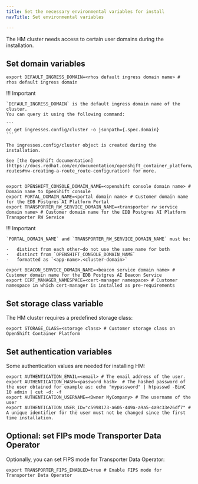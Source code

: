 ```yaml
---
title: Set the necessary environmental variables for install
navTitle: Set environmental variables

---
```


The HM cluster needs access to certain user domains during the installation.

## Set domain variables

```
export DEFAULT_INGRESS_DOMAIN=<rhos default ingress domain name> # rhos default ingress domain
```

!!! Important

    `DEFAULT_INGRESS_DOMAIN` is the default ingress domain name of the cluster.
    You can query it using the following command:

    ```
    oc get ingresses.config/cluster -o jsonpath={.spec.domain}
    ```

    The ingresses.config/cluster object is created during the installation.

    See [the OpenShift documentation](https://docs.redhat.com/en/documentation/openshift_container_platform/4.17/html/networking/configuring-routes#nw-creating-a-route_route-configuration) for more.

```

export OPENSHIFT_CONSOLE_DOMAIN_NAME=<openshift console domain name> # Domain name to OpenShift console
export PORTAL_DOMAIN_NAME=<portal domain name> # Customer domain name for the EDB Postgres AI Platform Portal
export TRANSPORTER_RW_SERVICE_DOMAIN_NAME=<transporter rw service domain name> # Customer domain name for the EDB Postgres AI Platform Transporter RW Service
```

!!! Important

    `PORTAL_DOMAIN_NAME` and `TRANSPORTER_RW_SERVICE_DOMAIN_NAME` must be:

    -   distinct from each other—do not use the same name for both
    -   distinct from `OPENSHIFT_CONSOLE_DOMAIN_NAME`
    -   formatted as `<app-name>.<cluster-domain>`

```
export BEACON_SERVICE_DOMAIN_NAME=<beacon service domain name> # Customer domain name for the EDB Postgres AI Beacon Service
export CERT_MANAGER_NAMESPACE=<cert-manager namespace> # Customer namespace in which cert-manager is installed as pre-requirements
```

## Set storage class variable

The HM cluster requires a predefined storage class:

```
export STORAGE_CLASS=<storage class> # Customer storage class on OpenShift Container Platform
```

## Set authentication variables

Some authentication values are needed for installing HM:

```
export AUTHENTICATION_EMAIL=<email> # The email address of the user.
export AUTHENTICATION_HASH=<password hash>  # The hashed password of the user obtained for example as: echo "mypassword" | htpasswd -BinC 10 admin | cut -d: -f
export AUTHENTICATION_USERNAME=<Owner MyCompany> # The username of the user
export AUTHENTICATION_USER_ID="c5998173-a605-449a-a9a5-4a9c33e26df7" # A unique identifier for the user must not be changed since the first time installation.
```

## Optional: set FIPs mode Transporter Data Operator

Optionally, you can set FIPS mode for Transporter Data Operator:

```
export TRANSPORTER_FIPS_ENABLED=true # Enable FIPS mode for Transporter Data Operator
```
